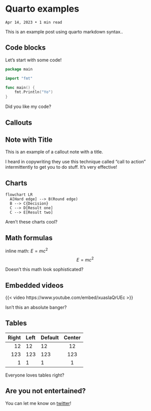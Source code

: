 # Quarto examples
```
Apr 14, 2023 • 1 min read
```
This is an example post using quarto markdown syntax..

## Code blocks

Let's start with some code!

```go
package main

import "fmt"

func main() {
	fmt.Println("Yo")
}
```

Did you like my code?

## Callouts

::: {.callout-note}
## Note with Title

This is an example of a callout note with a title.
:::

I heard in copywriting they use this technique called "call to action" intermittently to get you to do stuff. It's very effective!


## Charts

```mermaid
flowchart LR
  A[Hard edge] --> B(Round edge)
  B --> C{Decision}
  C --> D[Result one]
  C --> E[Result two]
```

Aren't these charts cool?


## Math formulas

inline math: $E = mc^{2}$
$$E = mc^{2}$$

Doesn't this math look sophisticated?

## Embedded videos

{{< video https://www.youtube.com/embed/xuasIaQrUEc >}}

Isn't this an absolute banger?

## Tables

| Right | Left | Default | Center |
|------:|:-----|---------|:------:|
|   12  |  12  |    12   |    12  |
|  123  |  123 |   123   |   123  |
|    1  |    1 |     1   |     1  |

Everyone loves tables right? 

::: {.callout-note}
## Are you not entertained?

You can let me know on [twitter](https://twitter.com/76616c6172)!
:::

